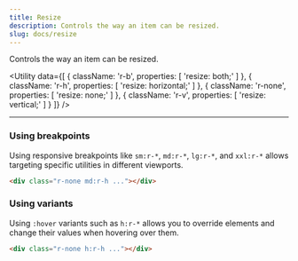 ```yaml
---
title: Resize
description: Controls the way an item can be resized.
slug: docs/resize
---
```


Controls the way an item can be resized.

<Utility
  data={[
    {
      className: 'r-b',
      properties: [
        'resize: both;'
      ]
    },
    {
      className: 'r-h',
      properties: [
        'resize: horizontal;'
      ]
    },
    {
      className: 'r-none',
      properties: [
        'resize: none;'
      ]
    },
    {
      className: 'r-v',
      properties: [
        'resize: vertical;'
      ]
    }
  ]}
/>

---

### Using breakpoints

Using responsive breakpoints like `sm:r-*`, `md:r-*`, `lg:r-*`, and `xxl:r-*` allows targeting specific utilities in different viewports.

```html "md:r-h"
<div class="r-none md:r-h ..."></div>
```

### Using variants

Using `:hover` variants such as `h:r-*` allows you to override elements and change their values when hovering over them.

```html "h:r-h"
<div class="r-none h:r-h ..."></div>
```
